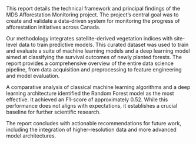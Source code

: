 This report details the technical framework and principal findings of the MDS Afforestation Monitoring project. The project's central goal was to create and validate a data-driven system for monitoring the progress of afforestation initiatives across Canada.

Our methodology integrates satellite-derived vegetation indices with site-level data to train predictive models. This curated dataset was used to train and evaluate a suite of machine learning models and a deep learning model aimed at classifying the survival outcomes of newly planted forests. The report provides a comprehensive overview of the entire data science pipeline, from data acquisition and preprocessing to feature engineering and model evaluation.

A comparative analysis of classical machine learning algorithms and a deep learning architecture identified the Random Forest model as the most effective. It achieved an F1-score of approximately 0.52. While this performance does not aligns with expectations, it establishes a crucial baseline for further scientific research.

The report concludes with actionable recommendations for future work, including the integration of higher-resolution data and more advanced model architectures.